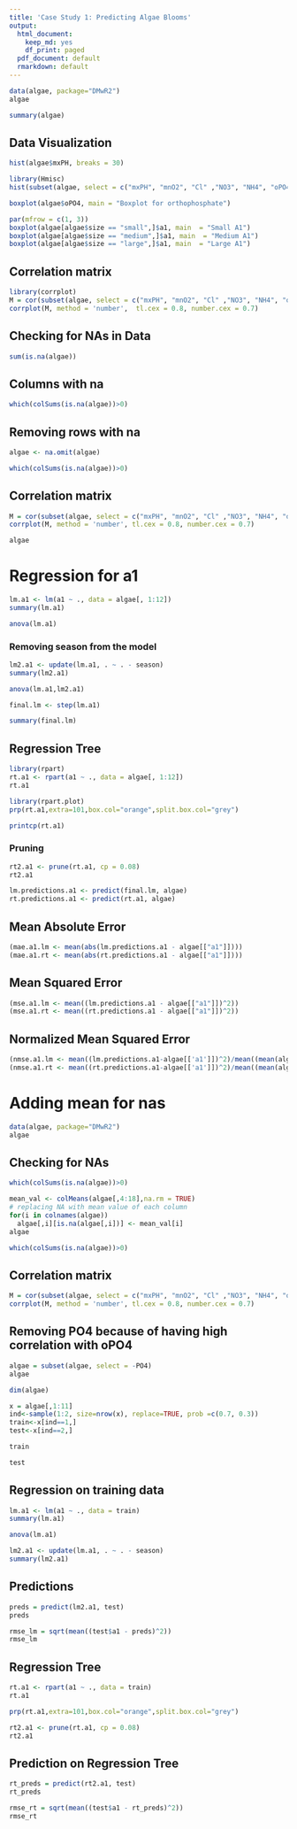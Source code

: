 ```yaml
---
title: 'Case Study 1: Predicting Algae Blooms'
output:
  html_document:
    keep_md: yes
    df_print: paged
  pdf_document: default
  rmarkdown: default
---
```


```r
data(algae, package="DMwR2")
algae
```

```r
summary(algae)
```
## Data Visualization

```r
hist(algae$mxPH, breaks = 30)
```
```r
library(Hmisc)
hist(subset(algae, select = c("mxPH", "mnO2", "Cl" ,"NO3", "NH4", "oPO4", "PO4", "Chla", "a1", "a2", "a3", "a4", "a5", "a6", "a7")), breaks = 20)
```

```r
boxplot(algae$oPO4, main = "Boxplot for orthophosphate")
```
```r
par(mfrow = c(1, 3))
boxplot(algae[algae$size == "small",]$a1, main  = "Small A1")
boxplot(algae[algae$size == "medium",]$a1, main  = "Medium A1")
boxplot(algae[algae$size == "large",]$a1, main  = "Large A1")
```
## Correlation matrix
```r
library(corrplot)
M = cor(subset(algae, select = c("mxPH", "mnO2", "Cl" ,"NO3", "NH4", "oPO4", "PO4", "Chla", "a1", "a2", "a3", "a4", "a5", "a6", "a7")))
corrplot(M, method = 'number',  tl.cex = 0.8, number.cex = 0.7)
```

## Checking for NAs in Data

```r
sum(is.na(algae))
```
## Columns with na
```r
which(colSums(is.na(algae))>0)
```
## Removing rows with na
```r
algae <- na.omit(algae)
```
```r
which(colSums(is.na(algae))>0)
```
## Correlation matrix
```r
M = cor(subset(algae, select = c("mxPH", "mnO2", "Cl" ,"NO3", "NH4", "oPO4", "PO4", "Chla", "a1", "a2", "a3", "a4", "a5", "a6", "a7")))
corrplot(M, method = 'number', tl.cex = 0.8, number.cex = 0.7)
```
```r
algae
```
# Regression for a1
```r
lm.a1 <- lm(a1 ~ ., data = algae[, 1:12])
summary(lm.a1)
```
```r
anova(lm.a1)
```
### Removing season from the model
```r
lm2.a1 <- update(lm.a1, . ~ . - season)
summary(lm2.a1)
```
```r
anova(lm.a1,lm2.a1)
```
```r
final.lm <- step(lm.a1)
```
```r
summary(final.lm)
```
## Regression Tree

```r
library(rpart)
rt.a1 <- rpart(a1 ~ ., data = algae[, 1:12])
rt.a1
```
```r
library(rpart.plot)
prp(rt.a1,extra=101,box.col="orange",split.box.col="grey")
```
```r
printcp(rt.a1)
```
### Pruning
```r
rt2.a1 <- prune(rt.a1, cp = 0.08)
rt2.a1
```
```r
lm.predictions.a1 <- predict(final.lm, algae)
rt.predictions.a1 <- predict(rt.a1, algae)
```
## Mean Absolute Error
```r
(mae.a1.lm <- mean(abs(lm.predictions.a1 - algae[["a1"]])))
(mae.a1.rt <- mean(abs(rt.predictions.a1 - algae[["a1"]])))
```
## Mean Squared Error
```r
(mse.a1.lm <- mean((lm.predictions.a1 - algae[["a1"]])^2))
(mse.a1.rt <- mean((rt.predictions.a1 - algae[["a1"]])^2))
```
## Normalized Mean Squared Error
```r
(nmse.a1.lm <- mean((lm.predictions.a1-algae[['a1']])^2)/mean((mean(algae[['a1']])-algae[['a1']])^2))
(nmse.a1.rt <- mean((rt.predictions.a1-algae[['a1']])^2)/mean((mean(algae[['a1']])-algae[['a1']])^2))
```

# Adding mean for nas
```r
data(algae, package="DMwR2")
algae
```
## Checking for NAs
```r
which(colSums(is.na(algae))>0)
```

```r
mean_val <- colMeans(algae[,4:18],na.rm = TRUE)
# replacing NA with mean value of each column
for(i in colnames(algae))
  algae[,i][is.na(algae[,i])] <- mean_val[i]
algae
```
```r
which(colSums(is.na(algae))>0)
```
## Correlation matrix
```r
M = cor(subset(algae, select = c("mxPH", "mnO2", "Cl" ,"NO3", "NH4", "oPO4", "PO4", "Chla", "a1", "a2", "a3", "a4", "a5", "a6", "a7")))
corrplot(M, method = 'number', tl.cex = 0.8, number.cex = 0.7)
```

## Removing PO4 because of having high correlation with oPO4
```r
algae = subset(algae, select = -PO4)
algae
```

```r
dim(algae)
```

```r
x = algae[,1:11]
ind<-sample(1:2, size=nrow(x), replace=TRUE, prob =c(0.7, 0.3))
train<-x[ind==1,]
test<-x[ind==2,]
```
```r
train
```
```r
test
```
## Regression on training data
```r
lm.a1 <- lm(a1 ~ ., data = train)
summary(lm.a1)
```
```r
anova(lm.a1)
```
```r
lm2.a1 <- update(lm.a1, . ~ . - season)
summary(lm2.a1)
```
## Predictions
```r
preds = predict(lm2.a1, test)
preds
```
```r
rmse_lm = sqrt(mean((test$a1 - preds)^2))
rmse_lm
```
## Regression Tree
```r
rt.a1 <- rpart(a1 ~ ., data = train)
rt.a1
```

```r
prp(rt.a1,extra=101,box.col="orange",split.box.col="grey")
```

```r
rt2.a1 <- prune(rt.a1, cp = 0.08) 
rt2.a1
```
## Prediction on Regression Tree
```r
rt_preds = predict(rt2.a1, test)
rt_preds
```
```r
rmse_rt = sqrt(mean((test$a1 - rt_preds)^2))
rmse_rt
```










